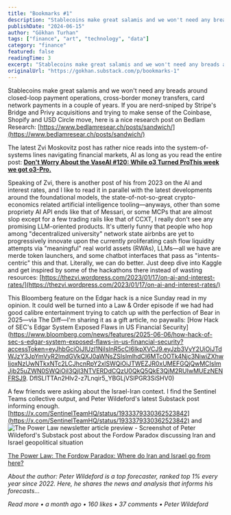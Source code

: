```yaml
---
title: "Bookmarks #1"
description: "Stablecoins make great salamis and we won't need any breads around closed-loop payment operations, cross-border money transfers, card network payments in a couple of years."
publishDate: "2024-06-15"
author: "Gökhan Turhan"
tags: ["finance", "art", "technology", "data"]
category: "finance"
featured: false
readingTime: 3
excerpt: "Stablecoins make great salamis and we won't need any breads around closed-loop payment operations, cross-border money transfers, card network payments in a couple of years. If you are nerd-sniped by S..."
originalUrl: "https://gokhan.substack.com/p/bookmarks-1"
---
```


Stablecoins make great salamis and we won't need any breads around closed-loop payment operations, cross-border money transfers, card network payments in a couple of years. If you are nerd-sniped by Stripe's Bridge and Privy acquisitions and trying to make sense of the Coinbase, Shopify and USD Circle move, here is a nice research post on Bedlam Research: [https://www.bedlamresear.ch/posts/sandwich/](https://www.bedlamresear.ch/posts/sandwich/)

The latest Zvi Moskovitz post has rather nice reads into the system-of-systems lines navigating financial markets, AI as long as you read the entire post: 
**[Don't Worry About the VaseAI #120: While o3 Turned ProThis week we got o3-Pro.](https://thezvi.substack.com/p/ai-120-while-o3-turned-pro)**

Speaking of Zvi, there is another post of his from 2023 on the AI and interest rates, and I like to read it in parallel with the latest developments around the foundational models, the state-of-not-so-great crypto-economics related artificial intelligence tooling—anyways, other than some propriety AI API ends like that of Messari, or some MCPs that are almost slop except for a few trading rails like that of CCXT, I really don't see any promising LLM-oriented products. It's utterly funny that people who hop among "decentralized university" network state airbnbs are yet to progressively innovate upon the currently proliferating cash flow liquidity attempts via "meaningful" real world assets (RWAs), LLMs—all we have are merde token launchers, and some chatbot interfaces that pass as "intents-centric" this and that. Literally, we can do better. Just deep dive into Kaggle and get inspired by some of the hackathons there instead of wasting resources: [https://thezvi.wordpress.com/2023/01/17/on-ai-and-interest-rates/](https://thezvi.wordpress.com/2023/01/17/on-ai-and-interest-rates/)

This Bloomberg feature on the Edgar hack is a nice Sunday read in my opinion. It could well be turned into a Law & Order episode if we had had good calibre entertainment trying to catch up with the perfection of Bear in 2025—via The Diff—I'm sharing it as a gift article, no paywalls: [How Hack of SEC's Edgar System Exposed Flaws in US Financial Security](https://www.bloomberg.com/news/features/2025-06-06/how-hack-of-sec-s-edgar-system-exposed-flaws-in-us-financial-security?accessToken=eyJhbGciOiJIUzI1NiIsInR5cCI6IkpXVCJ9.eyJzb3VyY2UiOiJTdWJzY3JpYmVyR2lmdGVkQXJ0aWNsZSIsImlhdCI6MTc0OTk4Njc3NiwiZXhwIjoxNzUwNTkxNTc2LCJhcnRpY2xlSWQiOiJTWEZJR0xUMEFGQjQwMCIsImJjb25uZWN0SWQiOiI3QjI3NTVERDdCQzU0QkQ5QkE3QjM2RUIwMUEzNENFRSJ9. DfISLlTTAn2Hlv2-z7Lnqir5_YBGLjVSlPGR3SiSHV0)

A few friends were asking about the Israel-Iran context. I find the Sentinel Teams collective output, and Peter Wildeford's latest Substack post informing enough. [https://x.com/SentinelTeamHQ/status/1933379330362523842](https://x.com/SentinelTeamHQ/status/1933379330362523842) and 
![The Power Law newsletter article preview - Screenshot of Peter Wildeford's Substack post about the Fordow Paradox discussing Iran and Israel geopolitical situation](/blog/images/bookmarks-1-1752996703763.png)

[The Power Law: The Fordow Paradox: Where do Iran and Israel go from here?](https://peterwildeford.substack.com/p/the-fordow-paradox-where-do-iran)

*About the author: Peter Wildeford is a top forecaster, ranked top 1% every year since 2022. Here, he shares the news and analysis that informs his forecasts…*

*Read more • a month ago • 160 likes • 37 comments • Peter Wildeford*